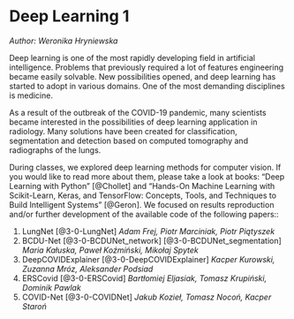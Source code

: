 # Deep Learning 1

*Author: Weronika Hryniewska*

Deep learning is one of the most rapidly developing field in artificial intelligence. Problems that previously required a lot of features engineering became easily solvable. New possibilities opened, and deep learning has started to adopt in various domains. One of the most demanding disciplines is medicine.

As a result of the outbreak of the COVID-19 pandemic, many scientists became interested in the possibilities of deep learning application in radiology. Many solutions have been created for classification, segmentation and detection based on computed tomography and radiographs of the lungs.

During classes, we explored deep learning methods for computer vision. If you would like to read more about them, please take a look at books: "Deep Learning with Python" [@Chollet] and "Hands-On Machine Learning with Scikit-Learn, Keras, and TensorFlow: Concepts, Tools, and Techniques to Build Intelligent Systems" [@Geron]. We focused on results reproduction and/or further development of the available code of the following papers::

1. LungNet [@3-0-LungNet] *Adam Frej, Piotr Marciniak, Piotr Piątyszek*
2. BCDU-Net [@3-0-BCDUNet_network] [@3-0-BCDUNet_segmentation] *Maria Kałuska, Paweł Koźmiński, Mikołaj Spytek*
3. DeepCOVIDExplainer [@3-0-DeepCOVIDExplainer] *Kacper Kurowski, Zuzanna Mróz, Aleksander Podsiad*
4. ERSCovid [@3-0-ERSCovid] *Bartłomiej Eljasiak, Tomasz Krupiński, Dominik Pawlak*
5. COVID-Net [@3-0-COVIDNet] *Jakub Kozieł, Tomasz Nocoń, Kacper Staroń*
